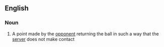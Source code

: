 ==English==

===Noun===
{{en-noun|head=[[return]] [[ace]]}}

# {{label|en|tennis}} A point made by the [[opponent]] returning the ball in such a way that the [[server]] does not make contact